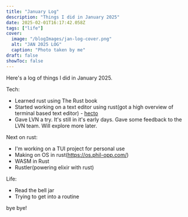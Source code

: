 ```yaml
---
title: "January Log"
description: "Things I did in January 2025"
date: 2025-02-01T16:17:42.058Z
tags: ["life"]
cover:
  image: "/blogImages/jan-log-cover.png"
  alt: "JAN 2025 LOG"
  caption: "Photo taken by me"
draft: false
showToc: false
---
```


Here's a log of things I did in January 2025.

Tech:
- Learned rust using The Rust book
- Started working on a text editor using rust(got a high overview of terminal based text editor) - [hecto](https://www.flenker.blog/hecto/)
- Gave LVN a try. It's still in it's early days. Gave some feedback to the LVN team. Will explore more later.

Next on rust:
- I'm working on a TUI project for personal use
- Making on OS in rust(https://os.phil-opp.com/)
- WASM in Rust
- Rustler(powering elixir with rust)

Life:

- Read the bell jar
- Trying to get into a routine

bye bye!

